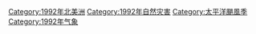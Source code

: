 [[Category:1992年北美洲|Category:1992年北美洲]]
[[Category:1992年自然灾害|Category:1992年自然灾害]]
[[Category:太平洋颶風季|Category:太平洋颶風季]]
[[Category:1992年气象|Category:1992年气象]]
